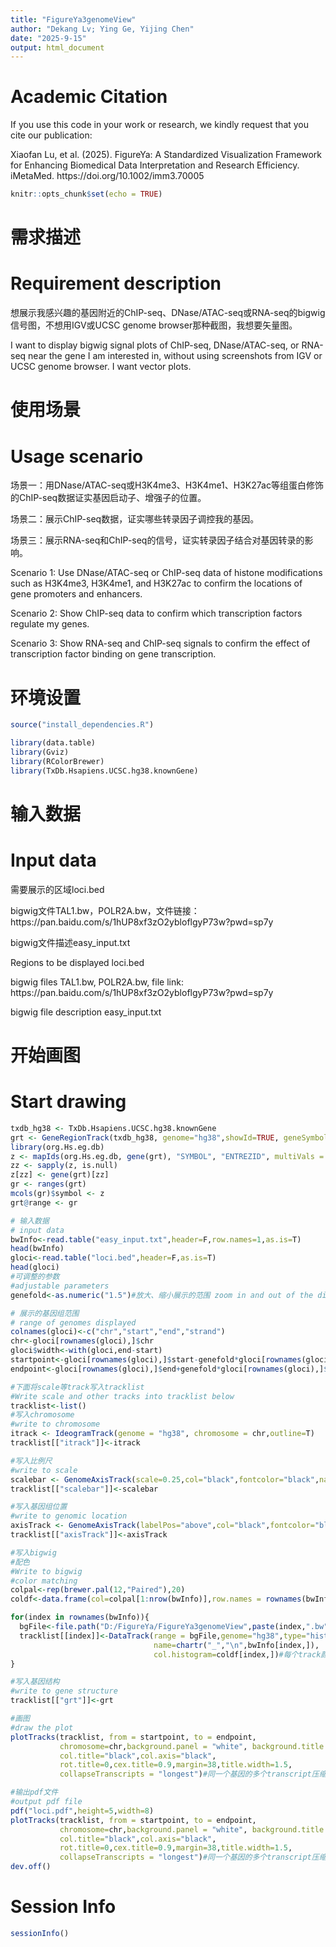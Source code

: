 ```yaml
---
title: "FigureYa3genomeView"
author: "Dekang Lv; Ying Ge, Yijing Chen"
date: "2025-9-15"
output: html_document
---
```


# Academic Citation
If you use this code in your work or research, we kindly request that you cite our publication:

Xiaofan Lu, et al. (2025). FigureYa: A Standardized Visualization Framework for Enhancing Biomedical Data Interpretation and Research Efficiency. iMetaMed. https://doi.org/10.1002/imm3.70005

```r
knitr::opts_chunk$set(echo = TRUE)
```

# 需求描述
# Requirement description

想展示我感兴趣的基因附近的ChIP-seq、DNase/ATAC-seq或RNA-seq的bigwig信号图，不想用IGV或UCSC genome browser那种截图，我想要矢量图。

I want to display bigwig signal plots of ChIP-seq, DNase/ATAC-seq, or RNA-seq near the gene I am interested in, without using screenshots from IGV or UCSC genome browser. I want vector plots.

# 使用场景
# Usage scenario

场景一：用DNase/ATAC-seq或H3K4me3、H3K4me1、H3K27ac等组蛋白修饰的ChIP-seq数据证实基因启动子、增强子的位置。

场景二：展示ChIP-seq数据，证实哪些转录因子调控我的基因。

场景三：展示RNA-seq和ChIP-seq的信号，证实转录因子结合对基因转录的影响。

Scenario 1: Use DNase/ATAC-seq or ChIP-seq data of histone modifications such as H3K4me3, H3K4me1, and H3K27ac to confirm the locations of gene promoters and enhancers.

Scenario 2: Show ChIP-seq data to confirm which transcription factors regulate my genes.

Scenario 3: Show RNA-seq and ChIP-seq signals to confirm the effect of transcription factor binding on gene transcription.

# 环境设置

```r
source("install_dependencies.R")

library(data.table)
library(Gviz)
library(RColorBrewer)
library(TxDb.Hsapiens.UCSC.hg38.knownGene)
```

# 输入数据
# Input data

需要展示的区域loci.bed

bigwig文件TAL1.bw，POLR2A.bw，文件链接： https://pan.baidu.com/s/1hUP8xf3zO2ybloflgyP73w?pwd=sp7y

bigwig文件描述easy_input.txt

Regions to be displayed loci.bed

bigwig files TAL1.bw, POLR2A.bw, file link: https://pan.baidu.com/s/1hUP8xf3zO2ybloflgyP73w?pwd=sp7y

bigwig file description easy_input.txt

# 开始画图
# Start drawing

```r
txdb_hg38 <- TxDb.Hsapiens.UCSC.hg38.knownGene
grt <- GeneRegionTrack(txdb_hg38, genome="hg38",showId=TRUE, geneSymbol=TRUE, name="UCSC")
library(org.Hs.eg.db)
z <- mapIds(org.Hs.eg.db, gene(grt), "SYMBOL", "ENTREZID", multiVals = "first")
zz <- sapply(z, is.null)
z[zz] <- gene(grt)[zz]
gr <- ranges(grt)
mcols(gr)$symbol <- z
grt@range <- gr

# 输入数据
# input data
bwInfo<-read.table("easy_input.txt",header=F,row.names=1,as.is=T)
head(bwInfo)
gloci<-read.table("loci.bed",header=F,as.is=T)
head(gloci)
#可调整的参数
#adjustable parameters
genefold<-as.numeric("1.5")#放大、缩小展示的范围 zoom in and out of the display range

# 展示的基因组范围
# range of genomes displayed
colnames(gloci)<-c("chr","start","end","strand")
chr<-gloci[rownames(gloci),]$chr
gloci$width<-with(gloci,end-start)
startpoint<-gloci[rownames(gloci),]$start-genefold*gloci[rownames(gloci),]$width
endpoint<-gloci[rownames(gloci),]$end+genefold*gloci[rownames(gloci),]$width

#下面将scale等track写入tracklist
#Write scale and other tracks into tracklist below
tracklist<-list()
#写入chromosome
#write to chromosome
itrack <- IdeogramTrack(genome = "hg38", chromosome = chr,outline=T)
tracklist[["itrack"]]<-itrack

#写入比例尺
#write to scale
scalebar <- GenomeAxisTrack(scale=0.25,col="black",fontcolor="black",name="Scale",labelPos="above",showTitle=TRUE)
tracklist[["scalebar"]]<-scalebar

#写入基因组位置
#write to genomic location
axisTrack <- GenomeAxisTrack(labelPos="above",col="black",fontcolor="black",name=paste(chr,":",sep=""),exponent=0,showTitle=TRUE)
tracklist[["axisTrack"]]<-axisTrack

#写入bigwig
#配色
#Write to bigwig
#color matching
colpal<-rep(brewer.pal(12,"Paired"),20)
coldf<-data.frame(col=colpal[1:nrow(bwInfo)],row.names = rownames(bwInfo),stringsAsFactors = F)

for(index in rownames(bwInfo)){
  bgFile<-file.path("D:/FigureYa/FigureYa3genomeView",paste(index,".bw",sep=""))
  tracklist[[index]]<-DataTrack(range = bgFile,genome="hg38",type="histogram",
                                name=chartr("_","\n",bwInfo[index,]),
                                col.histogram=coldf[index,])#每个track颜色不同才好看 each track looks better with a different color
}

#写入基因结构
#write to gene structure
tracklist[["grt"]]<-grt

#画图
#draw the plot
plotTracks(tracklist, from = startpoint, to = endpoint,
           chromosome=chr,background.panel = "white", background.title = "white",
           col.title="black",col.axis="black",
           rot.title=0,cex.title=0.9,margin=38,title.width=1.5,
           collapseTranscripts = "longest")#同一个基因的多个transcript压缩成最长的一个 multiple transcripts of the same gene compress into the longest one

#输出pdf文件
#output pdf file
pdf("loci.pdf",height=5,width=8)
plotTracks(tracklist, from = startpoint, to = endpoint,
           chromosome=chr,background.panel = "white", background.title = "white",
           col.title="black",col.axis="black",
           rot.title=0,cex.title=0.9,margin=38,title.width=1.5,
           collapseTranscripts = "longest")#同一个基因的多个transcript压缩成最长的一个 multiple transcripts of the same gene compress into the longest one
dev.off()
```

# Session Info

```r
sessionInfo()
```
